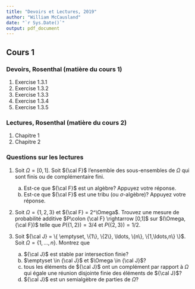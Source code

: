 ```yaml
---
title: "Devoirs et Lectures, 2019"
author: "William McCausland"
date: "`r Sys.Date()`"
output: pdf_document
---
```


## Cours 1

### Devoirs, Rosenthal (matière du cours 1)

1. Exercise 1.3.1
2. Exercise 1.3.2
3. Exercise 1.3.3
4. Exercise 1.3.4
5. Exercise 1.3.5

### Lectures, Rosenthal (matière du cours 2)

1. Chapitre 1
2. Chapitre 2

### Questions sur les lectures

1. Soit $\Omega = [0,1]$. Soit ${\cal F}$ l'ensemble des sous-ensembles de $\Omega$ qui sont finis ou de complémentaire fini.
    a. Est-ce que ${\cal F}$ est un algèbre? Appuyez votre réponse.
    a. Est-ce que ${\cal F}$ est une tribu (ou $\sigma$-algèbre)? Appuyez votre réponse.

1. Soit $\Omega = \{1,2,3\}$ et ${\cal F} = 2^\Omega$. Trouvez une mesure de probabilité additive $P\colon {\cal F} \rightarrow [0,1]$ sur $(\Omega,{\cal F})$ telle que $P(\{1,2\}) = 3/4$ et $P(\{2,3\}) = 1/2$.

1. Soit ${\cal J} = \{ \emptyset, \{1\}, \{2\}, \ldots, \{n\}, \{1,\ldots,n\} \}$.
Soit $\Omega = \{1,\ldots,n\}$. Montrez que
    a. ${\cal J}$ est stable par intersection finie?
    b. $\emptyset \in {\cal J}$ et $\Omega \in {\cal J}$?
    c. tous les éléments de ${\cal J}$ ont un complément par rapport à $\Omega$ qui égale une réunion disjointe finie des éléments de ${\cal J}$?
    d. ${\cal J}$ est un semialgèbre de parties de $\Omega$?
